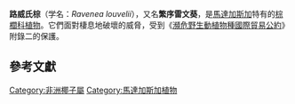 {{Speciesbox
| status = CR
| status_system=iucn3.1
| status_ref = {{r|iucn}}
| taxon = Ravenea louvelii
| authority =[[Beentje|Beentje]], 1994
| synonyms={{taxon list
 |*''Louvelia madagascariensis'' |[[Jum.|Jum.]] & [[H.Perrier|H.Perrier]], 1912
 }}
}}
'''路威氏棕'''（学名：''Ravenea louvelii''），又名'''繁序雷文葵'''，是[[馬達加斯加|馬達加斯加]]特有的[[棕櫚科|棕櫚科]][[植物|植物]]。它們面對棲息地破壞的威脅，受到《[[瀕危野生動植物種國際貿易公約|瀕危野生動植物種國際貿易公約]]》附錄二的保護。{{r|iucn|theplantlist}}

==參考文獻==
{{reflist|refs=
<ref name=iucn>Rakotoarinivo, M. & Dransfield, J. 2012. ''Ravenea louvelii''. ''The IUCN Red List of Threatened Species'' 2012: e.T38672A2882500. http://dx.doi.org/10.2305/IUCN.UK.2012.RLTS.T38672A2882500.en. Downloaded on 12 December 2018.</ref>
<ref name=theplantlist>[http://www.theplantlist.org/tpl1.1/record/kew-177016 ''Ravenea louvelii'' Beentje]. In: ''The Plant List'' (2013). Version 1.1. Published on the Internet; http://www.theplantlist.org/ [2018-12-12].</ref>
}}

{{taxonbar}}

[[Category:非洲椰子屬|Category:非洲椰子屬]]
[[Category:馬達加斯加植物|Category:馬達加斯加植物]]